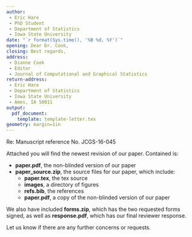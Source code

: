 ```yaml
---
author: 
 - Eric Hare
 - PhD Student 
 - Department of Statistics 
 - Iowa State University
date: "`r format(Sys.time(), '%B %d, %Y')`"
opening: Dear Dr. Cook,
closing: Best regards,
address: 
 - Dianne Cook
 - Editor
 - Journal of Computational and Graphical Statistics
return-address:
 - Eric Hare
 - Department of Statistics
 - Iowa State University
 - Ames, IA 50011
output:
  pdf_document:
    template: template-letter.tex
geometry: margin=1in
---
```


\providecommand{\tightlist}{%
  \setlength{\itemsep}{0pt}\setlength{\parskip}{0pt}}

Re: Manuscript reference No. JCGS-16-045

Attached you will find the newest revision of our paper. Contained is:

- **paper.pdf**, the non-blinded version of our paper
- **paper_source.zip**, the source files for our paper, which include:
    - **paper.tex**, the tex source
    - **images**, a directory of figures
    - **refs.bib**, the references
    - **paper.pdf**, a copy of the non-blinded version of our paper

We also have included **forms.zip**, which has the two requested forms signed, as well as **response.pdf**, which has our final reviewer response.

Let us know if there are any further concerns or requests.

